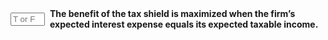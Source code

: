 ::: {.question-block}

<form onsubmit="event.preventDefault(); checkAnswerBox('module8_tf_q86','T')" style="display: flex; align-items: center; gap: 8px;">
  <input type="text" id="module8_tf_q86" name="module8_tf_q86" maxlength="1" placeholder="T or F" style="width: 55px;" data-correct-answer="T" /> 
  <label for="module8_tf_q86"><strong>The benefit of the tax shield is maximized when the firm’s expected interest expense equals its expected taxable income.</strong></label>
</form>

<div id="feedback-module8_tf_q86" class="feedback" data-status="" style="display:none;">
TRUE. Beyond that point, unused deductions generate no incremental benefit.
</div>

:::
